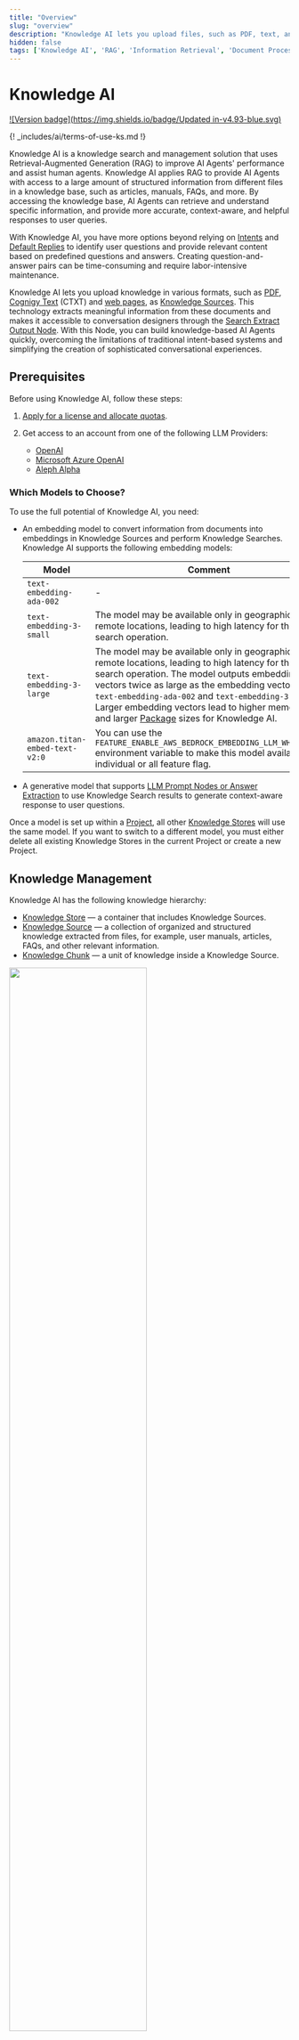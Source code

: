 ```yaml
---
title: "Overview"
slug: "overview"
description: "Knowledge AI lets you upload files, such as PDF, text, and Cognigy Text format, as Knowledge Sources. This feature uses RAG to extract meaningful information from documents and makes it accessible to AI Agents through Knowledge AI Nodes."
hidden: false
tags: ['Knowledge AI', 'RAG', 'Information Retrieval', 'Document Processing', 'Knowledge Management']
---
```


# Knowledge AI

[![Version badge](https://img.shields.io/badge/Updated in-v4.93-blue.svg)](../../../release-notes/4.93.md)

{! _includes/ai/terms-of-use-ks.md !}

Knowledge AI is a knowledge search and management solution that uses Retrieval-Augmented Generation (RAG) to improve AI Agents' performance and assist human agents. Knowledge AI applies RAG to provide AI Agents with access to a large amount of structured information from different files in a knowledge base, such as articles, manuals, FAQs, and more. By accessing the knowledge base, AI Agents can retrieve and understand specific information, and provide more accurate, context-aware, and helpful responses to user queries.

With Knowledge AI, you have more options beyond relying on [Intents](../nlu/intents/ml-intents.md) and [Default Replies](../nlu/overview.md#default-replies) to identify user questions and provide relevant content based on predefined questions and answers. Creating question-and-answer pairs can be time-consuming and require labor-intensive maintenance.

Knowledge AI lets you upload knowledge in various formats, such as [PDF](knowledge-source/text-formats/pdf.md), [Cognigy Text](knowledge-source/text-formats/ctxt.md) (CTXT) and [web pages](knowledge-source/text-formats/web-page.md), as [Knowledge Sources](knowledge-source/knowledge-source.md). This technology extracts meaningful information from these documents and makes it accessible to conversation designers through the [Search Extract Output Node](knowledge-search-and-extraction/search-extract-output.md). With this Node, you can build knowledge-based AI Agents quickly, overcoming the limitations of traditional intent-based systems and simplifying the creation of sophisticated conversational experiences.

## Prerequisites

Before using Knowledge AI, follow these steps:

1. [Apply for a license and allocate quotas](activate.md).
2. Get access to an account from one of the following LLM Providers:

    - [OpenAI](https://platform.openai.com/)
    - [Microsoft Azure OpenAI](https://azure.microsoft.com/en-us/products/cognitive-services/openai-service)
    - [Aleph Alpha](https://app.aleph-alpha.com/signup)

### Which Models to Choose?

To use the full potential of Knowledge AI, you need:

- An embedding model to convert information from documents into embeddings in Knowledge Sources and perform Knowledge Searches. Knowledge AI supports the following embedding models:

    | Model                                                                   | Comment                                                                                                                                                                                                                                                                                                                                                                                |
    |-------------------------------------------------------------------------|----------------------------------------------------------------------------------------------------------------------------------------------------------------------------------------------------------------------------------------------------------------------------------------------------------------------------------------------------------------------------------------|
    | <span style="white-space: nowrap;">`text-embedding-ada-002`<span>       | -                                                                                                                                                                                                                                                                                                                                                                                      |
    | <span style="white-space: nowrap;">`text-embedding-3-small`<span>       | The model may be available only in geographically remote locations, leading to high latency for the search operation.                                                                                                                                                                                                                                                                  |
    | <span style="white-space: nowrap;">`text-embedding-3-large`<span>       | The model may be available only in geographically remote locations, leading to high latency for the search operation. The model outputs embedding vectors twice as large as the embedding vectors from `text-embedding-ada-002` and `text-embedding-3-small`. Larger embedding vectors lead to higher memory use and larger [Package](../../build/packages.md) sizes for Knowledge AI. |
    | <span style="white-space: nowrap;">`amazon.titan-embed-text-v2:0`<span> | You can use the `FEATURE_ENABLE_AWS_BEDROCK_EMBEDDING_LLM_WHITELIST` environment variable to make this model available to individual or all feature flag.                                                                                                                                                                                                                              |

- A generative model that supports [LLM Prompt Nodes or Answer Extraction](../../empower/llms/model-support-by-feature.md) to use Knowledge Search results to generate context-aware response to user questions.

Once a model is set up within a [Project](../../build/projects.md), all other [Knowledge Stores](#knowledge-store) will use the same model. If you want to switch to a different model, you must either delete all existing Knowledge Stores in the current Project or create a new Project.

## Knowledge Management

Knowledge AI has the following knowledge hierarchy:

- [Knowledge Store](knowledge-store.md) — a container that includes Knowledge Sources.
- [Knowledge Source](knowledge-source/knowledge-source.md) — a collection of organized and structured knowledge extracted from files, for example, user manuals, articles, FAQs, and other relevant information.
- [Knowledge Chunk](knowledge-chunk/knowledge-chunk.md) — a unit of knowledge inside a Knowledge Source.

<Frame>
    <img class="image-center" src="../../../../_assets/ai/empower/knowledge-ai/knowledge-hierarchy.png" width="70%"/>
</Frame>

## Knowledge AI Workflow

Working with Knowledge AI involves two phases, similar to the Intents workflow. The first phase consists of collecting, preprocessing, and integrating data — a process known as ingestion — from your knowledge base, and the second phase is querying the knowledge base during [run-time](../generative-ai.md#run-time-generative-ai-features).

### First Phase

1. **Raw Information Upload** — you upload information as files to Knowledge AI.
2. **Knowledge Chunk Extraction** — Knowledge AI extracts text and metadata from the raw information through a collection of tools and processes the information into a Knowledge Source. The Knowledge Source is divided in Knowledge Chunks, which you can edit in the Chunk editor.
3. **Vectorization** — Knowledge AI encodes Knowledge Chunks into embeddings. Embeddings are high-dimensional vectors that encode word meaning and similarity into numeric representations. Knowledge AI stores the embeddings in a specialized internal database for quick access during run-time.

### Second Phase

1. **Knowledge Base Querying**. During run-time, Knowledge AI queries the Knowledge Sources to provide accurate and contextually appropriate responses to user questions.
2. **Knowledge-based AI Agents Building**. AI Agents use the information stored in the Knowledge Sources to engage in more sophisticated and intelligent conversations with users.

## Use cases

With Knowledge AI, both human agents and AI Agents can retrieve information from various Knowledge Sources and provide better responses to your customers:

- **Knowledge AI for AI Agents** — use the [Search Extract Output Node](../../build/node-reference/other-nodes/search-extract-output.md) so that AI Agents can retrieve product-specific knowledge from Knowledge Sources, for example, manuals and web pages. This way, AI Agent's output more accurate information to customers.
- **Use Knowledge AI for human agents** — by retrieving data from different Knowledge Sources, LLMs reduce the burden on human agents, making information access quicker and more efficient. To let human agents use the Knowledge Sources for solving tasks, add a widget to the AI Copilot workspace using a [Copilot: Knowledge Tile Node](../../build/node-reference/ai-copilot/knowledge-tile.md). The widget serves as a search tool, enabling human agents to enter questions and retrieve information from the knowledge base.

??? note "FAQ"

    **Q1**: Is Knowledge AI free of charge?

    **A1**: Knowledge AI is not free of charge and requires a [separate license](activate.md#apply-for-a-license).

    **Q2**: I received `Request failed with status code 429` error message while attempting to upload a file. How can I solve this issue?

    **A2**: The `429` error occurs when your organization's rate limit is exceeded on the side of your LLM's provider. To learn more, refer to your provider's documentation. For instance, if you use the OpenAI API, check out the article [How can I solve 429: 'Too Many Requests' errors?](https://help.openai.com/en/articles/5955604-how-can-i-solve-429-too-many-requests-errors).

    **Q3**: I received a `Error while performing knowledge search. Remote returned error: Search failed: Could not fetch embeddings due to missing API resource name for Azure OpenAI` error message while using knowledge search features. How can I solve this issue?

    **A3**: In recent releases, we have updated the connection settings to Azure OpenAI LLMs and added new parameters, such as the Resource Name. If you have an older connection (for example, created in the 4.53 release) to Azure OpenAI LLMs, especially Azure OpenAI `text-embedding-ada-002` for Knowledge Search, you might receive this error message when you trigger an LLM. To resolve this issue, recreate the LLM and the connection so that both have the latest format.

## More Information

- [Getting started with Knowledge AI](getting-started.md)
- [Cognigy Text Format](knowledge-source/text-formats/ctxt.md)
- [PDF](knowledge-source/text-formats/pdf.md)
- [Web Page](knowledge-source/text-formats/web-page.md)
- [Search Extract Output Node](../../build/node-reference/other-nodes/search-extract-output.md)
- [LLM](../llms/overview.md)
- [Generative AI](../generative-ai.md)
